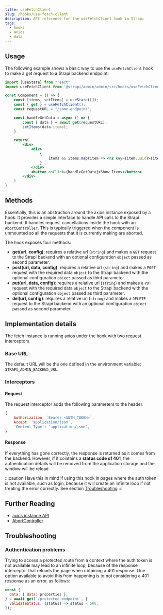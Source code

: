 ```yaml
---
title: useFetchClient
slug: /hooks/use-fetch-client
description: API reference for the useFetchClient hook in Strapi
tags:
  - hooks
  - axios
  - data
---
```


## Usage

The following example shows a basic way to use the `useFetchClient` hook to make a get request to a Strapi backend endpoint:

```jsx
import {useState} from "react"
import useFetchClient from '@strapi/admin/admin/src/hooks/useFetchClient';

const Component = () => {
    const [items, setItems] = useState([]);
    const { get } = useFetchClient();
    const requestURL = "/some-endpoint";

    const handleGetData = async () => {
        const { data } = await get(requestURL);
        setItems(data.items);
    }

    return(
        <div>
            <div>
                {
                    items && items.map(item => <h2 key={item.uuid}>{item.name}</h2>))
                }
            </div>
            <button onClick={handleGetData}>Show Items</button>
        </div>
    )
}
```

## Methods

Essentially, this is an abstraction around the axios instance exposed by a hook. It provides a simple interface to handle API calls to the Strapi backend.
It handles request cancellations inside the hook with an [`AbortController`](https://developer.mozilla.org/en-US/docs/Web/API/AbortController). This is typically triggered when the component is unmounted so all the requests that it is currently making are aborted.

The hook exposes four methods:

- **get(url, config)**: requires a relative url (`string`) and makes a `GET` request to the Strapi backend with an optional configuration `object` passed as second parameter.
- **post(url, data, config)**: requires a relative url (`string`) and makes a `POST` request with the required data `object` to the Strapi backend with the optional configuration `object` passed as third parameter.
- **put(url, data, config)**: requires a relative url (`string`) and makes a `PUT` request with the required data `object` to the Strapi backend with the optional configuration `object` passed as third parameter.
- **del(url, config)**: requires a relative url (`string`) and makes a `DELETE` request to the Strapi backend with an optional configuration `object` passed as second parameter.

## Implementation details

The fetch instance is running axios under the hook with two request interceptors.

### Base URL

The default URL will be the one defined in the environment variable: `STRAPI_ADMIN_BACKEND_URL`.

### Interceptors

#### Request

The request interceptor adds the following parameters to the header:

```js
{
    Authorization: `Bearer <AUTH_TOKEN>`,
    Accept: 'application/json',
    'Content-Type': 'application/json',
}
```

#### Response

If everything has gone correctly, the response is returned as it comes from the backend. However, if it cointains a **status code of 401**, the authentication details will be removed from
the application storage and the window will be reload

:::caution
Have this in mind if using this hook in pages where the auth token is not available, such as login, because it will create an infinite loop if not treating the error correctly. See section [Troubleshooting](#troubleshooting)
:::

## Further Reading

- [axios instance API](https://axios-http.com/docs/instance)
- [AbortController](https://axios-http.com/docs/cancellation)

## Troubleshooting

### Authentication problems

Trying to access a protected route from a context where the auth token is not available may lead to an infinite loop, because of the response interceptor that
reloads the page when obtaining a 401 response. One option available to avoid this from happening is to not considering a 401 response as an error, as follows:

```js
const {
  data: { data: properties },
} = await get(`/protected-endpoint`, {
  validateStatus: (status) => status < 500,
});
```
